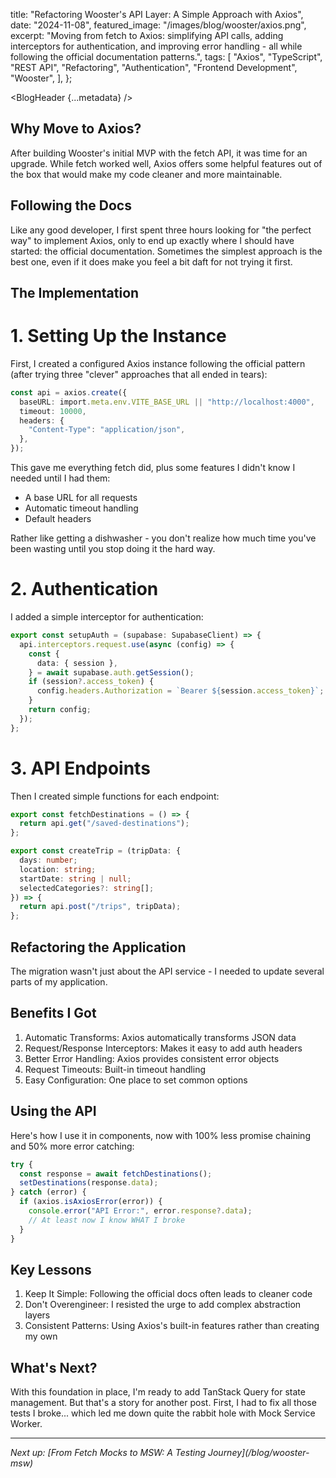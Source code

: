
  title: "Refactoring Wooster's API Layer: A Simple Approach with Axios",
  date: "2024-11-08",
  featured_image: "/images/blog/wooster/axios.png",
  excerpt:
    "Moving from fetch to Axios: simplifying API calls, adding interceptors for authentication, and improving error handling - all while following the official documentation patterns.",
  tags: [
    "Axios",
    "TypeScript",
    "REST API",
    "Refactoring",
    "Authentication",
    "Frontend Development",
    "Wooster",
  ],
};

<BlogHeader {...metadata} />

## Why Move to Axios?

After building Wooster's initial MVP with the fetch API, it was time for an upgrade. While fetch worked well, Axios offers some helpful features out of the box that would make my code cleaner and more maintainable.

## Following the Docs

Like any good developer, I first spent three hours looking for "the perfect way" to implement Axios, only to end up exactly where I should have started: the official documentation. Sometimes the simplest approach is the best one, even if it does make you feel a bit daft for not trying it first.

## The Implementation

# 1. Setting Up the Instance

First, I created a configured Axios instance following the official pattern (after trying three "clever" approaches that all ended in tears):

```typescript
const api = axios.create({
  baseURL: import.meta.env.VITE_BASE_URL || "http://localhost:4000",
  timeout: 10000,
  headers: {
    "Content-Type": "application/json",
  },
});
```

This gave me everything fetch did, plus some features I didn't know I needed until I had them:

- A base URL for all requests
- Automatic timeout handling
- Default headers

Rather like getting a dishwasher - you don't realize how much time you've been wasting until you stop doing it the hard way.

# 2. Authentication

I added a simple interceptor for authentication:

```typescript
export const setupAuth = (supabase: SupabaseClient) => {
  api.interceptors.request.use(async (config) => {
    const {
      data: { session },
    } = await supabase.auth.getSession();
    if (session?.access_token) {
      config.headers.Authorization = `Bearer ${session.access_token}`;
    }
    return config;
  });
};
```

# 3. API Endpoints

Then I created simple functions for each endpoint:

```typescript
export const fetchDestinations = () => {
  return api.get("/saved-destinations");
};

export const createTrip = (tripData: {
  days: number;
  location: string;
  startDate: string | null;
  selectedCategories?: string[];
}) => {
  return api.post("/trips", tripData);
};
```

## Refactoring the Application

The migration wasn't just about the API service - I needed to update several parts of my application.

## Benefits I Got

1. Automatic Transforms: Axios automatically transforms JSON data
2. Request/Response Interceptors: Makes it easy to add auth headers
3. Better Error Handling: Axios provides consistent error objects
4. Request Timeouts: Built-in timeout handling
5. Easy Configuration: One place to set common options

## Using the API

Here's how I use it in components, now with 100% less promise chaining and 50% more error catching:

```typescript
try {
  const response = await fetchDestinations();
  setDestinations(response.data);
} catch (error) {
  if (axios.isAxiosError(error)) {
    console.error("API Error:", error.response?.data);
    // At least now I know WHAT I broke
  }
}
```

## Key Lessons

1. Keep It Simple: Following the official docs often leads to cleaner code
2. Don't Overengineer: I resisted the urge to add complex abstraction layers
3. Consistent Patterns: Using Axios's built-in features rather than creating my own

## What's Next?

With this foundation in place, I'm ready to add TanStack Query for state management. But that's a story for another post. First, I had to fix all those tests I broke... which led me down quite the rabbit hole with Mock Service Worker.

---

<em>
  Next up: [From Fetch Mocks to MSW: A Testing Journey](/blog/wooster-msw)
</em>
